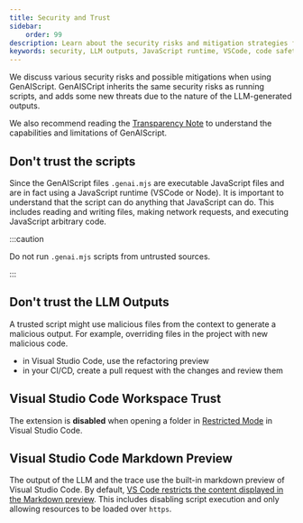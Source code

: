 ```yaml
---
title: Security and Trust
sidebar:
    order: 99
description: Learn about the security risks and mitigation strategies for using AI-generated scripts in development environments.
keywords: security, LLM outputs, JavaScript runtime, VSCode, code safety
---
```


We discuss various security risks and possible mitigations when using GenAIScript.
GenAISCript inherits the same security risks as running scripts, and adds some new threats due to the nature of the LLM-generated outputs.

We also recommend reading the [Transparency Note](/genaiscript/reference/transparency-note) 
to understand the capabilities and limitations of GenAIScript.

## Don't trust the scripts

Since the GenAIScript files `.genai.mjs` are executable JavaScript files and are in fact using a JavaScript runtime (VSCode or Node). It is important to understand that the script can do anything that JavaScript can do. This includes reading and writing files, making network requests, and executing JavaScript arbitrary code.

:::caution

Do not run `.genai.mjs` scripts from untrusted sources.

:::

## Don't trust the LLM Outputs

A trusted script might use malicious files from the context to generate a malicious output.
For example, overriding files in the project with new malicious code.

<WarningCode />

- in Visual Studio Code, use the refactoring preview
- in your CI/CD, create a pull request with the changes and review them


## Visual Studio Code Workspace Trust

The extension is **disabled** when opening a folder in [Restricted Mode](https://code.visualstudio.com/docs/editor/workspace-trust) in Visual Studio Code.

## Visual Studio Code Markdown Preview

The output of the LLM and the trace use the built-in markdown preview of Visual Studio Code.
By default, [VS Code restricts the content displayed in the Markdown preview](https://code.visualstudio.com/Docs/languages/markdown#_markdown-preview-security). 
This includes disabling script execution and only allowing resources to be loaded over `https`.
